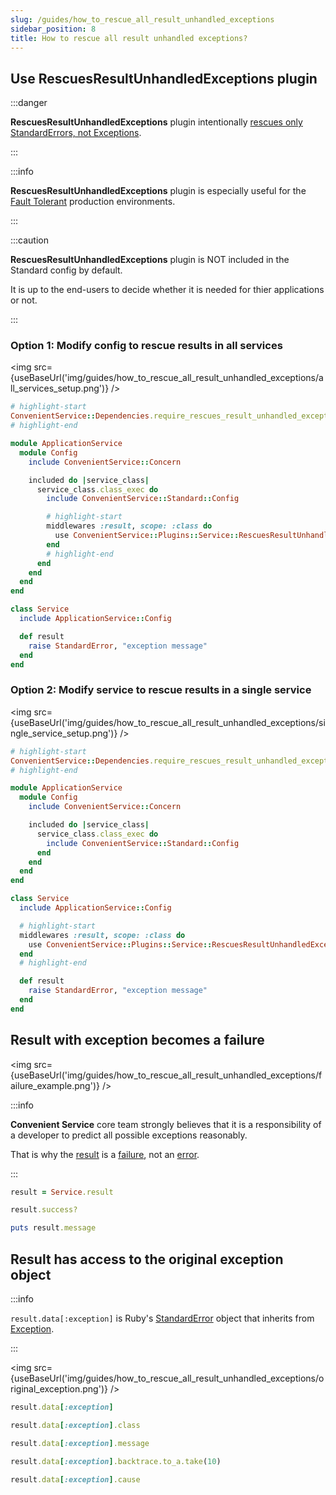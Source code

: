 ```yaml
---
slug: /guides/how_to_rescue_all_result_unhandled_exceptions
sidebar_position: 8
title: How to rescue all result unhandled exceptions?
---
```



## Use **RescuesResultUnhandledExceptions** plugin

:::danger

**RescuesResultUnhandledExceptions** plugin intentionally [rescues only StandardErrors, not Exceptions](https://thoughtbot.com/blog/rescue-standarderror-not-exception).

:::

:::info

**RescuesResultUnhandledExceptions** plugin is especially useful for the [Fault Tolerant](https://en.wikipedia.org/wiki/Fault_tolerance) production environments.

:::

:::caution

**RescuesResultUnhandledExceptions** plugin is NOT included in the Standard config by default.

It is up to the end-users to decide whether it is needed for thier applications or not.

:::

### Option 1: Modify config to rescue results in all services

<img src={useBaseUrl('img/guides/how_to_rescue_all_result_unhandled_exceptions/all_services_setup.png')} />

```ruby
# highlight-start
ConvenientService::Dependencies.require_rescues_result_unhandled_exceptions
# highlight-end
```

```ruby
module ApplicationService
  module Config
    include ConvenientService::Concern

    included do |service_class|
      service_class.class_exec do
        include ConvenientService::Standard::Config

        # highlight-start
        middlewares :result, scope: :class do
          use ConvenientService::Plugins::Service::RescuesResultUnhandledExceptions::Middleware
        end
        # highlight-end
      end
    end
  end
end
```

```ruby
class Service
  include ApplicationService::Config

  def result
    raise StandardError, "exception message"
  end
end
```

### Option 2: Modify service to rescue results in a single service

<img src={useBaseUrl('img/guides/how_to_rescue_all_result_unhandled_exceptions/single_service_setup.png')} />

```ruby
# highlight-start
ConvenientService::Dependencies.require_rescues_result_unhandled_exceptions
# highlight-end
```

```ruby
module ApplicationService
  module Config
    include ConvenientService::Concern

    included do |service_class|
      service_class.class_exec do
        include ConvenientService::Standard::Config
      end
    end
  end
end
```

```ruby
class Service
  include ApplicationService::Config

  # highlight-start
  middlewares :result, scope: :class do
    use ConvenientService::Plugins::Service::RescuesResultUnhandledExceptions::Middleware
  end
  # highlight-end

  def result
    raise StandardError, "exception message"
  end
end
```

## Result with exception becomes a failure

<img src={useBaseUrl('img/guides/how_to_rescue_all_result_unhandled_exceptions/failure_example.png')} />

:::info

**Convenient Service** core team strongly believes that it is a responsibility of a developer to predict all possible exceptions reasonably.

That is why the [result](/basics/results) is a [failure](/basics/failures), not an [error](/basics/errors).

:::

```ruby
result = Service.result
```

```ruby
result.success?
```

```ruby
puts result.message
```

## Result has access to the original exception object

:::info

`result.data[:exception]` is Ruby's [StandardError](https://ruby-doc.org/core-2.7.0/StandardError.html) object that inherits from [Exception](https://ruby-doc.org/core-2.7.0/Exception.html).

:::

<img src={useBaseUrl('img/guides/how_to_rescue_all_result_unhandled_exceptions/original_exception.png')} />

```ruby
result.data[:exception]
```

```ruby
result.data[:exception].class
```

```ruby
result.data[:exception].message
```

```ruby
result.data[:exception].backtrace.to_a.take(10)
```

```ruby
result.data[:exception].cause
```

